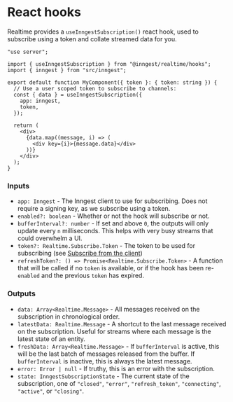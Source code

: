 
# React hooks

Realtime provides a `useInngestSubscription()` react hook, used to subscribe
using a token and collate streamed data for you.

```tsx
"use server";

import { useInngestSubscription } from "@inngest/realtime/hooks";
import { inngest } from "src/inngest";

export default function MyComponent({ token }: { token: string }) {
  // Use a user scoped token to subscribe to channels:
  const { data } = useInngestSubscription({
    app: inngest,
    token,
  });

  return (
    <div>
      {data.map((message, i) => (
        <div key={i}>{message.data}</div>
      ))}
    </div>
  );
}
```

### Inputs

- `app: Inngest` - The Inngest client to use for subscribing. Does not require a signing
  key, as we subscribe using a token.
- `enabled?: boolean` - Whether or not the hook will subscribe or not.
- `bufferInterval?: number` - If set and above `0`, the outputs will only update
  every `n` milliseconds. This helps with very busy streams that could overwhelm
  a UI.
- `token?: Realtime.Subscribe.Token` - The token to be used for subscribing (see [Subscribe from the client](/docs/features/realtime#subscribe-from-the-client))
- `refreshToken?: () => Promise<Realtime.Subscribe.Token>` - A function that
  will be called if no `token` is available, or if the hook has been
  re-`enabled` and the previous `token` has expired.

### Outputs

- `data: Array<Realtime.Message>` - All messages received on the subscription in
  chronological order.
- `latestData: Realtime.Message` - A shortcut to the last message
  received on the subscription. Useful for streams where each message is the
  latest state of an entity.
- `freshData: Array<Realtime.Message>` - If `bufferInterval` is active, this
  will be the last batch of messages released from the buffer. If
  `bufferInterval` is inactive, this is always the latest message.
- `error: Error | null` - If truthy, this is an error with the subscription.
- `state: InngestSubscriptionState` - The current state of the subscription, one
  of `"closed"`, `"error"`, `"refresh_token"`, `"connecting"`, `"active"`, or `"closing"`.